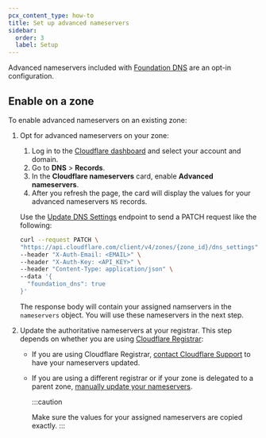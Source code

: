 ```yaml
---
pcx_content_type: how-to
title: Set up advanced nameservers
sidebar:
  order: 3
  label: Setup
---
```



Advanced nameservers included with [Foundation DNS](/dns/foundation-dns/) are an opt-in configuration.

## Enable on a zone

To enable advanced nameservers on an existing zone:

1. Opt for advanced nameservers on your zone:

    <Tabs syncKey="dashPlusAPI"> <TabItem label="Dashboard">

    1. Log in to the [Cloudflare dashboard](https://dash.cloudflare.com/login) and select your account and domain.
    2. Go to **DNS** > **Records**.
    3. In the **Cloudflare nameservers** card, enable **Advanced nameservers**.
    4. After you refresh the page, the card will display the values for your advanced nameservers `NS` records.

    </TabItem> <TabItem label="API">

    Use the [Update DNS Settings](/api/operations/dns-settings-for-a-zone-update-dns-settings) endpoint to send a PATCH request like the following:

    ```bash
    curl --request PATCH \
    "https://api.cloudflare.com/client/v4/zones/{zone_id}/dns_settings" \
    --header "X-Auth-Email: <EMAIL>" \
    --header "X-Auth-Key: <API_KEY>" \
    --header "Content-Type: application/json" \
    --data '{
      "foundation_dns": true
    }'
    ```

    The response body will contain your assigned namservers in the `nameservers` object. You will use these nameservers in the next step.

    </TabItem> </Tabs>

2. Update the authoritative nameservers at your registrar. This step depends on whether you are using [Cloudflare Registrar](/registrar/):
   - If you are using Cloudflare Registrar, [contact Cloudflare Support](/support/contacting-cloudflare-support/) to have your nameservers updated.
   - If you are using a different registrar or if your zone is delegated to a parent zone, [manually update your nameservers](/dns/nameservers/update-nameservers/#specific-processes).

      :::caution

      Make sure the values for your assigned nameservers are copied exactly.
      :::
